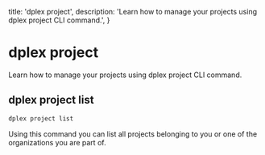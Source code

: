  title: 'dplex project',
  description:
    'Learn how to manage your projects using dplex project CLI command.',
}


# dplex project
Learn how to manage your projects using dplex project CLI command.

## dplex project list
```bash
dplex project list
```
Using this command you can list all projects belonging to you or one of the organizations you are part of.
